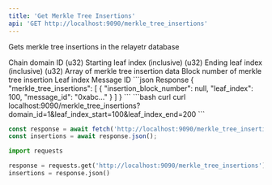```yaml
---
title: 'Get Merkle Tree Insertions'
api: 'GET http://localhost:9090/merkle_tree_insertions'
---
```


Gets merkle tree insertions in the relayetr database

<Expandable title="Query Parameters">
  <ParamField query="domain_id" type="number" required>
    Chain domain ID (u32)
  </ParamField>
  <ParamField query="leaf_index_start" type="number" required>
    Starting leaf index (inclusive) (u32)
  </ParamField>
  <ParamField query="leaf_index_end" type="number" required>
    Ending leaf index (inclusive) (u32)
  </ParamField>
</Expandable>

<Expandable title="Response Body">
  <ResponseField name="merkle_tree_insertions" type="MerkleTreeInsertion[]">
    Array of merkle tree insertion data
    <Expandable title="merkle_tree_insertions">
      <ParamField query="insertion_block_number" type="u64" required>
        Block number of merkle tree insertion
      </ParamField>
      <ParamField query="leaf_index" type="u32" required>
        Leaf index
      </ParamField>
      <ParamField query="message_id" type="string" required>
        Message ID
      </ParamField>
    </Expandable>
  </ResponseField>
</Expandable>

<ResponseExample>
```json Response
{
  "merkle_tree_insertions": [
    {
      "insertion_block_number": null,
      "leaf_index": 100,
      "message_id": "0xabc..."
    }
  ]
}
```
</ResponseExample>

<RequestExample>
```bash curl
curl localhost:9090/merkle_tree_insertions?domain_id=1&leaf_index_start=100&leaf_index_end=200
```

```javascript JavaScript
const response = await fetch('http://localhost:9090/merkle_tree_insertions');
const insertions = await response.json();
```

```python Python
import requests

response = requests.get('http://localhost:9090/merkle_tree_insertions')
insertions = response.json()
```
</RequestExample>